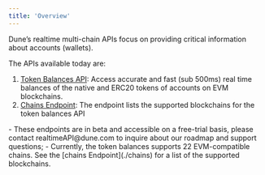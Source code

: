 ```yaml
---
title: 'Overview'
---
```


Dune’s realtime multi-chain APIs focus on providing critical information about accounts (wallets).

The APIs available today are:

1. [Token Balances API](./balances): Access accurate and fast (sub 500ms) real time balances of the native and ERC20 tokens of accounts on EVM blockchains.
2. [Chains Endpoint](./chains): The endpoint lists the supported blockchains for the token balances API

<Note> 
- These endpoints are in beta and accessible on a free-trial basis, please contact realtimeAPI@dune.com to inquire about our roadmap and support questions;
</Note>
<Tip>
    - Currently, the token balances supports 22 EVM-compatible chains. See the [chains Endpoint](./chains) for a list of the supported blockchains.
</Tip>
